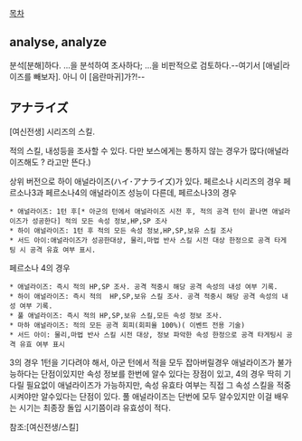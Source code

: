 [[목차]]

== analyse, analyze ==
분석[분해]하다. …을 분석하여 조사하다; …을 비판적으로 검토하다.--여기서 [애널|라이즈를 빼보자]. 아니 이 [음란마귀]가?!--
 
== アナライズ ==
[여신전생] 시리즈의 스킬.

적의 스킬, 내성등을 조사할 수 있다. 다만 보스에게는 통하지 않는 경우가 많다(애널라이즈해도 ? 라고만 뜬다.)

상위 버전으로 하이 애널라이즈(ハイ･アナライズ)가 있다. 페르소나 시리즈의 경우 페르소나3과 페르소나4의 애널라이즈 성능이 다른데, 
페르소나3의 경우 
 * 애널라이즈: 1턴 후[* 아군의 턴에서 애널라이즈 시전 후, 적의 공격 턴이 끝나면 애널라이즈가 성공한다] 적의 모든 속성 정보,HP,SP 조사 
 * 하이 애널라이즈: 1턴 후 적의 모든 속성 정보,HP,SP,보유 스킬 조사
 * 서드 아이:애널라이즈가 성공한대상, 물리,마법 반사 스킬 시전 대상 한정으로 공격 타게팅 시 공격 유효 여부 표시.
페르소나 4의 경우 
 * 애널라이즈: 즉시 적의 HP,SP 조사. 공격 적중시 해당 공격 속성의 내성 여부 기록.
 * 하이 애널라이즈: 즉시 적의  HP,SP,보유 스킬 조사. 공격 적중시 해당 공격 속성의 내성 여부 기록.
 * 풀 애널라이즈: 즉시 적의 HP,SP,보유 스킬,모든 속성 정보 조사.
 * 마하 애널라이즈: 적의 모든 공격 회피(회피율 100%)( 이벤트 전용 기술)
 * 서드 아이: 물리,마법 반사 스킬 시전 대상, 정보 파악한 속성 한정으로 공격 타게팅시 공격 유효 여부 표시

3의 경우 1턴을 기다려야 해서, 아군 턴에서 적을 모두 잡아버릴경우 애널라이즈가 불가능하다는 단점이있지만 속성 정보를 한번에 알수 있다는 장점이 있고, 4의 경우 딱히 기다릴 필요없이 애널라이즈가 가능하지만, 속성 유효타 여부는 직접 그 속성 스킬을 적중시켜야만 알수있다는 단점이 있다. 풀 애널라이즈는 단번에 모두 알수있지만 이걸 배우는 시기는 최종장 돌입 시기쯤이랴 유효성이 적다.

참조:[여신전생/스킬]
